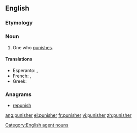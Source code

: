 {{see also|Punisher}}
==English==

===Etymology===
{{suffix|punish|er}}

===Noun===
{{en-noun}}

# One who [[punish|punishes]].

====Translations====
{{trans-top|}}
* Esperanto: {{t|eo|punanto}}, {{t|eo|punisto}}
* French: {{t|fr|punisseur|m}}, {{t|fr|punisseuse|f}}
* Greek: {{t|el|τιμωρός|c|tr=timorós|sc=Grek}}
{{trans-mid}}
{{trans-bottom}}

===Anagrams===
* [[repunish#English|repunish]]

[[Category:English agent nouns]]

[[ang:punisher]]
[[el:punisher]]
[[fr:punisher]]
[[vi:punisher]]
[[zh:punisher]]